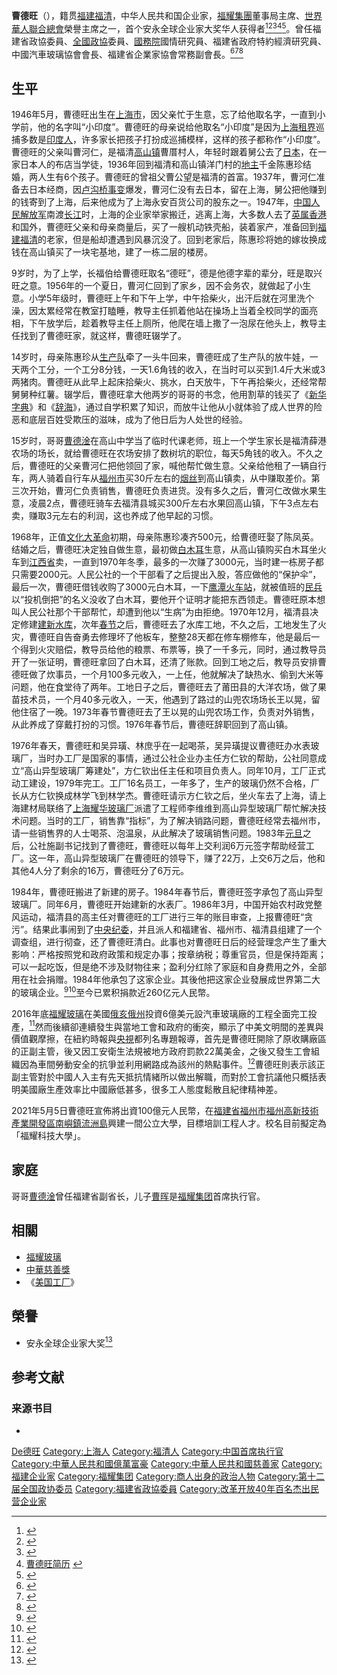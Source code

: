 {{擴充|time=2016-10-05T04:50:43+00:00}}
{{Infobox person
| 图像       = 一人·一张｜NO.149_曹德旺.jpg
| 图像说明   = 曹德旺
| 姓名       = 曹德旺
| 本名       = 
| 出生日期   = {{birth year and age|1946|05}}
| 出生地     = {{ROC|上海市}}
| 死亡日期   = <!--卒年在前生年在后{{death date and age|}} 或 {{death year and age| }}  -->
| 死亡地     = 
| 籍贯       = [[福建省|福建]][[福清市|福清]]
| 政党       = 
| 政治运动   = 
| 别名       = 
| 种族       = 汉族
| 母校       = 
| 职业       = 企业家
| 活跃时期   = 
| 组织       = [[福耀集团|福耀集团]]
| 机构       = 
| 研究领域   = 
| 知名于     = 
| 知名作品   = 《心若菩提》
| 宗教信仰   = 
| 配偶       = {{marriage|陈凤英|1968}}
| 子女       = [[曹晖|曹晖]]
| 父母       = 曹河仁<br>陈惠珍
| 亲属       = [[曹德淦|曹德淦]]（兄）
| 受影响于   = 
| 影响于     = 
| 获奖       = <!--  {{Awards|award= |year= |title= }} -->
| 网站       = <!-- {{URL| }} -->
}}
'''曹德旺'''（{{bd|1946年|5月}}），籍贯[[福建省|福建]][[福清市|福清]]，中华人民共和国企业家，[[福耀集團|福耀集團]]董事局主席、[[世界華人聯合總會|世界華人聯合總會]]榮譽主席之一，首个安永全球企业家大奖华人获得者<ref>{{cite web |url=http://biz.finance.sina.com.cn/person/view/vScholars.php?pid=2 |title=商界精英曹德旺 |publisher=Biz.finance.sina.com.cn |date= |accessdate=2017-08-04 |archive-url=https://web.archive.org/web/20161005200257/http://biz.finance.sina.com.cn/person/view/vScholars.php?pid=2 |archive-date=2016-10-05 |dead-url=no }}</ref><ref>{{cite web |author=2016年04月26日08:36 中国经济周刊 |url=http://finance.sina.com.cn/stock/hkstock/sdpl/2016-04-26/doc-ifxrpvea1207881.shtml |title=福耀玻璃曹德旺：我在美国市场只能做"最佳配角" |publisher=Finance.sina.com.cn |date= |accessdate=2017-08-04 |archive-url=https://web.archive.org/web/20170804173622/http://finance.sina.com.cn/stock/hkstock/sdpl/2016-04-26/doc-ifxrpvea1207881.shtml |archive-date=2017年8月4日 |dead-url=no }}</ref><ref>{{cite web |author=2015-03-02 14:06:28 来源：财经综合报道 作者：洞见 |url=http://business.sohu.com/20150302/n409264664.shtml |title=曹德旺称福耀董事长系其妻子：所有财产都在她名下 |publisher=Business.sohu.com |date=2015-03-02 |accessdate=2017-08-04 |archive-url=https://web.archive.org/web/20170804214029/http://business.sohu.com/20150302/n409264664.shtml |archive-date=2017-08-04 |dead-url=no }}</ref><ref>[http://sztv.cutv.com/young/announce/201103/1812425918.shtml 曹德旺简历] {{webarchive|url=https://web.archive.org/web/20161006175459/http://sztv.cutv.com/young/announce/201103/1812425918.shtml |date=2016-10-06 }}</ref><ref>{{cite web |url=http://orientaldaily.on.cc/cnt/finance/20150319/00202_011.html |title=福耀高偉齊招股 合籌85億 |language=zh|publisher=Orientaldaily.on.cc |date= |accessdate=2017-08-04 |archive-url=https://web.archive.org/web/20161006171035/http://orientaldaily.on.cc/cnt/finance/20150319/00202_011.html |archive-date=2016-10-06 |dead-url=no }}</ref>。曾任福建省政協委員、[[全國政協|全國政協]]委員、[[中华人民共和国国务院|國務院]]國情研究員、福建省政府特約經濟研究員、中國汽車玻璃協會會長、福建省企業家協會常務副會長。<ref>{{cite web |author=2016-03-09 19:15:19 来源：搜狐网 作者：王晓 |url=http://news.sohu.com/20160309/n439881119.shtml |title=政协委员曹德旺谈慈善法草案:捐赠款税改最关键 |publisher=News.sohu.com |date=2016-03-09 |accessdate=2017-08-04 |archive-url=https://web.archive.org/web/20170804214321/http://news.sohu.com/20160309/n439881119.shtml |archive-date=2017-08-04 |dead-url=no }}</ref><ref>{{cite web |url=http://chuangye.hxnews.com/cyls/201603/11/836269.shtml |title=两会闽商代表委员观点集锦 曹德旺提案很接地气 |publisher=Chuangye.hxnews.com |date=2016-03-11 |accessdate=2017-08-04 |archive-url=https://web.archive.org/web/20170804182618/http://chuangye.hxnews.com/cyls/201603/11/836269.shtml |archive-date=2017-08-04 |dead-url=no }}</ref><ref>{{cite web |url=http://www.cflac.cn/cp/html/?949.html |title=第三屆中國財經領袖年會 |publisher=Cflac.cn |date=2014-04-25 |accessdate=2017-08-04 |archive-date=2017-06-20 |archive-url=https://web.archive.org/web/20170620232306/http://www.cflac.cn/cp/html/?949.html |dead-url=yes }}</ref>

== 生平 ==
{{Overly detailed|time=2022-05-20T14:14:17+00:00}}
1946年5月，曹德旺出生在[[上海市|上海市]]，因父亲忙于生意，忘了给他取名字，一直到小学前，他的名字叫“小印度”。{{sfn|曹德旺|2017|p=5}}曹德旺的母亲说给他取名“小印度”是因为[[上海租界|上海租界]]巡捕多数是[[印度人|印度人]]，许多家长把孩子打扮成巡捕模样，这样的孩子都称作“小印度”。{{sfn|曹德旺|2017|p=5}}曹德旺的父亲叫曹河仁，是福清[[高山镇_(福清市)|高山镇]]曹厝村人，年轻时跟着舅公去了[[日本|日本]]，在一家日本人的布店当学徒，1936年回到福清和高山镇洋门村的[[土地主|地主]]千金陈惠珍结婚，两人生有6个孩子。{{sfn|曹德旺|2017|pp=5–7}}曹德旺的曾祖父曹公望是福清的首富。{{sfn|曹德旺|2017|p=6}}{{sfn|曹德旺|2017|p=5}}1937年，曹河仁准备去日本经商，因[[卢沟桥事变|卢沟桥事变]]爆发，曹河仁没有去日本，留在上海，舅公把他赚到的钱寄到了上海，后来他成为了上海永安百货公司的股东之一。{{sfn|曹德旺|2017|p=7}}1947年，[[中国人民解放军|中国人民解放军]]南渡[[长江|长江]]时，上海的企业家举家搬迁，逃离上海，大多数人去了[[英属香港|英属香港]]和国外，曹德旺父亲和母亲商量后，买了一艘机动铁壳船，装着家产，准备回到[[福建省|福建]][[福清市|福清]]的老家，但是船却遭遇到风暴沉没了。{{sfn|曹德旺|2017|p=7}}回到老家后，陈惠珍将她的嫁妆换成钱在高山镇买了一块宅基地，建了一栋二层的楼房。{{sfn|曹德旺|2017|p=7}}

9岁时，为了上学，长福伯给曹德旺取名“德旺”，德是他德字辈的辈分，旺是取兴旺之意。{{sfn|曹德旺|2017|p=11}}1956年的一个夏日，曹河仁回到了家乡，因不会务农，就做起了小生意。{{sfn|曹德旺|2017|p=12}}小学5年级时，曹德旺上午和下午上学，中午拾柴火，出汗后就在河里洗个澡，因太累经常在教室打瞌睡，教导主任抓着他站在操场上当着全校同学的面亮相，下午放学后，趁着教导主任上厕所，他爬在墙上撒了一泡尿在他头上，教导主任找到了曹德旺家，就这样，曹德旺辍学了。{{sfn|曹德旺|2017|p=15}}

14岁时，母亲陈惠珍从[[生产队|生产队]]牵了一头牛回来，曹德旺成了生产队的放牛娃，一天两个工分，一个工分8分钱，一天1.6角钱的收入，在当时可以买到1.4斤大米或3两猪肉。{{sfn|曹德旺|2017|p=16}}曹德旺从此早上起床拾柴火、挑水，白天放牛，下午再拾柴火，还经常帮舅舅种红薯。{{sfn|曹德旺|2017|p=16}}辍学后，曹德旺拿大他两岁的哥哥的书念，他用割草的钱买了《[[新华字典|新华字典]]》和《[[辞海|辞海]]》，通过自学积累了知识，而放牛让他从小就体验了成人世界的险恶和底层百姓受欺压的滋味，成为了他日后为人处世的经验。{{sfn|曹德旺|2017|p=16}}

15岁时，哥哥[[曹德淦|曹德淦]]在高山中学当了临时代课老师，班上一个学生家长是福清薛港农场的场长，就给曹德旺在农场安排了数树坑的职位，每天5角钱的收入。{{sfn|曹德旺|2017|p=17}}不久之后，曹德旺的父亲曹河仁把他领回了家，喊他帮忙做生意。{{sfn|曹德旺|2017|p=20}}父亲给他租了一辆自行车，两人骑着自行车从[[福州市|福州市]]买30斤左右的[[烟叶|烟丝]]到高山镇卖，从中赚取差价。{{sfn|曹德旺|2017|p=21}}第三次开始，曹河仁负责销售，曹德旺负责进货。{{sfn|曹德旺|2017|p=21}}没有多久之后，曹河仁改做水果生意，凌晨2点，曹德旺骑车去福清县城买300斤左右水果回高山镇，下午3点左右卖，赚取3元左右的利润，这也养成了他早起的习惯。{{sfn|曹德旺|2017|p=23}}

1968年，正值[[文化大革命|文化大革命]]初期，母亲陈惠珍凑齐500元，给曹德旺娶了陈凤英。{{sfn|曹德旺|2017|p=25}}结婚之后，曹德旺决定独自做生意，最初做[[銀耳|白木耳]]生意，从高山镇购买白木耳坐火车到[[江西省|江西省]]卖，一直到1970年冬季，最多的一次赚了3000元，当时建一栋房子都只需要2000元。{{sfn|曹德旺|2017|p=27}}人民公社的一个干部看了之后提出入股，答应做他的“保护伞”，最后一次，曹德旺借钱收购了3000元白木耳，一下[[鹰潭站|鹰潭火车站]]，就被值班的[[中国民兵|民兵]]以“投机倒把”的名义没收了白木耳，要他开个证明才能把东西领走。{{sfn|曹德旺|2017|p=28}}曹德旺原本想叫人民公社那个干部帮忙，却遭到他以“生病”为由拒绝。{{sfn|曹德旺|2017|p=30}}1970年12月，福清县决定修建[[建新水库|建新水库]]，次年[[春节|春节]]之后，曹德旺去了水库工地，不久之后，工地发生了火灾，曹德旺自告奋勇去修理坏了他板车，整整28天都在修车棚修车，他是最后一个得到火灾赔偿，教导员给他的粮票、布票等，换了一千多元，同时，通过教导员开了一张证明，曹德旺拿回了白木耳，还清了账款。{{sfn|曹德旺|2017|p=34}}回到工地之后，教导员安排曹德旺做了炊事员，一个月100多元收入，一上任，他就解决了缺热水、偷到大米等问题，他在食堂待了两年。{{sfn|曹德旺|2017|p=38}}工地日子之后，曹德旺去了莆田县的大洋农场，做了果苗技术员，一个月40多元收入，一天，他遇到了路过的山兜农场场长王以晃，留他住宿了一晚。{{sfn|曹德旺|2017|p=42}}1973年春节曹德旺去了王以晃的山兜农场工作，负责对外销售，从此养成了穿戴打扮的习惯。{{sfn|曹德旺|2017|p=44}}1976年春节后，曹德旺辞职回到了高山镇。{{sfn|曹德旺|2017|p=46}}

1976年春天，曹德旺和吴异璜、林庶乎在一起喝茶，吴异璜提议曹德旺办水表玻璃厂，当时办工厂是国家的事情，通过公社企业办主任方仁钦的帮助，公社同意成立“高山异型玻璃厂筹建处”，方仁钦出任主任和项目负责人。{{sfn|曹德旺|2017|p=53}}同年10月，工厂正式动工建设，1979年完工。{{sfn|曹德旺|2017|p=54}}工厂16名员工，一年多了，生产的玻璃仍然不合格，厂长从方仁钦换成林学飞到林学杰。{{sfn|曹德旺|2017|p=56}}曹德旺请示方仁钦之后，坐火车去了上海，请上海建材局联络了[[耀皮玻璃|上海耀华玻璃厂]]派遣了工程师李维维到高山异型玻璃厂帮忙解决技术问题。{{sfn|曹德旺|2017|p=56}}当时的工厂，销售靠“指标”，为了解决销路问题，曹德旺经常去福州市，请一些销售界的人士喝茶、泡温泉，从此解决了玻璃销售问题。{{sfn|曹德旺|2017|p=66}}1983年[[元旦|元旦]]之后，公社施副书记找到了曹德旺，曹德旺以每年上交利润6万元签字帮助经营工厂。{{sfn|曹德旺|2017|p=76}}这一年，高山异型玻璃厂在曹德旺的领导下，赚了22万，上交6万之后，他和其他4人分了剩余的16万，曹德旺分了6万元。{{sfn|曹德旺|2017|p=85}}

1984年，曹德旺搬进了新建的房子。{{sfn|曹德旺|2017|p=86}}1984年春节后，曹德旺签字承包了高山异型玻璃厂。{{sfn|曹德旺|2017|p=93}}同年6月，曹德旺开始建新的水表厂。{{sfn|曹德旺|2017|p=94}}1986年3月，中国开始农村政党整风运动，福清县的高主任对曹德旺的工厂进行三年的账目审查，上报曹德旺“贪污”。{{sfn|曹德旺|2017|p=106}}结果此事闹到了[[中国共产党中央纪律检查委员会|中央纪委]]，并且派人和福建省、福州市、福清县组建了一个调查组，进行彻查，还了曹德旺清白。{{sfn|曹德旺|2017|p=117}}此事也对曹德旺日后的经营理念产生了重大影响：严格按照党和政府政策和规定办事；按章纳税；尊重官员，但是保持距离；可以一起吃饭，但是绝不涉及财物往来；盈利分红除了家庭和自身费用之外，全部用在社会捐赠。{{sfn|曹德旺|2017|p=118}}1984年他承包了这家企业。其後他把这家企业發展成世界第二大的玻璃企业。<ref>{{cite web |url=http://www.fuyaogroup.com/news.php?k=291 |title=曹德旺董事长自传《心若菩提》新书发布会在北京大学举行 |publisher=Fuyaogroup.com |date= |accessdate=2017-08-04 |archive-url=https://web.archive.org/web/20170805015046/http://www.fuyaogroup.com/news.php?k=291 |archive-date=2017-08-05 |dead-url=no }}</ref><ref>{{cite web |url=http://zqb.cyol.com/html/2014-12/22/nw.D110000zgqnb_20141222_3-10.htm |title=曹德旺出自传披露创业真经 |publisher=Zqb.cyol.com |date=2014-12-22 |accessdate=2017-08-04 |archive-url=https://web.archive.org/web/20161006174221/http://zqb.cyol.com/html/2014-12/22/nw.D110000zgqnb_20141222_3-10.htm |archive-date=2016-10-06 |dead-url=no }}</ref>至今已累积捐款近260亿元人民幣。

2016年底[[福耀玻璃|福耀玻璃]]在美國[[俄亥俄州|俄亥俄州]]投資6億美元設汽車玻璃廠的工程全面完工投產，<ref>{{cite web |url=http://www.chinatimes.com/newspapers/20161220000105-260203 |title=福耀玻璃設廠美國投產 |publisher=Chinatimes.com |date=2016-12-20 |accessdate=2017-08-04 |archive-url=https://web.archive.org/web/20170804173155/http://www.chinatimes.com/newspapers/20161220000105-260203 |archive-date=2017-08-04 |dead-url=no }}</ref>然而後續卻連續發生與當地工會和政府的衝突，顯示了中美文明間的差異與價值觀摩擦，在紐約時報與[[中国中央电视台|央視]]都列名專題報導，首先是曹德旺開除了原收購廠區的正副主管，後又因工安衛生法規被地方政府罰款22萬美金，之後又發生工會組織因為車間勞動安全的抗爭並利用網路成為該州的熱點事件。<ref>{{cite web |url=https://www.youtube.com/watch?v=92rTQtVA_DQ |title=央視官方頻道-在美投資的水土不服 |publisher=YouTube.com |date=2012-08-31 |accessdate=2017-08-04 |archive-date=2020-02-26 |archive-url=https://web.archive.org/web/20200226214743/https://www.youtube.com/watch?v=92rTQtVA_DQ&gl=US&hl=en |dead-url=no }}</ref>曹德旺則表示該正副主管對於中國人入主有先天抵抗情緒所以做出解職，而對於工會抗議他只概括表明美國廠生產效率比中國廠低甚多，很多工人態度鬆散且紀律精神差。

2021年5月5日曹德旺宣佈將出資100億元人民幣，在[[福建省|福建省]][[福州市|福州市]][[福州高新技術產業開發區|福州高新技術產業開發區]][[南嶼鎮|南嶼鎮]][[流洲島|流洲島]]興建一間公立大學，目標培訓工程人才。校名目前擬定為「福耀科技大學」。

== 家庭 ==
哥哥[[曹德淦|曹德淦]]曾任福建省副省长，儿子[[曹晖|曹晖]]是[[福耀集团|福耀集团]]首席执行官。

== 相關 ==
* [[福耀玻璃|福耀玻璃]]
* [[中華慈善獎|中華慈善獎]]
* 《[[美国工厂|美国工厂]]》

== 榮譽 ==
* 安永全球企业家大奖<ref>{{Cite web |url=http://www.fuyaogroup.com/news.php?k=309 |title=福耀曹德旺作为中国企业家 首获安永全球企业家大奖殊荣 |access-date=2019-09-20 |archive-url=https://web.archive.org/web/20190608090647/http://www.fuyaogroup.com/news.php?k=309 |archive-date=2019-06-08 |dead-url=no }}</ref>

== 参考文献 ==
{{reflist|3}}
{{wikiquote}}

===来源书目===
* {{cite book |author1=曹德旺 |title=《心若菩提》增订本 |date=2017 |publisher=人民出版社 |location=北京市东城区 |isbn=978-7-01-017515-7 |ref=harv}}

{{中国富豪榜}}

{{Authority control}}
{{DEFAULTSORT:Cao曹}}
[[Category:曹姓|De德旺]]
[[Category:上海人|Category:上海人]]
[[Category:福清人|Category:福清人]]
[[Category:中国首席执行官|Category:中国首席执行官]]
[[Category:中華人民共和國億萬富豪|Category:中華人民共和國億萬富豪]]
[[Category:中華人民共和國慈善家|Category:中華人民共和國慈善家]]
[[Category:福建企业家|Category:福建企业家]]
[[Category:福耀集团|Category:福耀集团]]
[[Category:商人出身的政治人物|Category:商人出身的政治人物]]
[[Category:第十二届全国政协委员|Category:第十二届全国政协委员]]
[[Category:福建省政協委員|Category:福建省政協委員]]
[[Category:改革开放40年百名杰出民营企业家|Category:改革开放40年百名杰出民营企业家]]